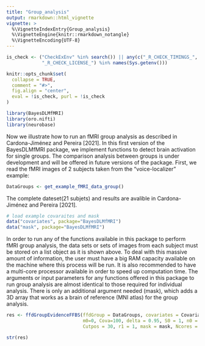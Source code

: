 ```yaml
---
title: "Group_analysis"
output: rmarkdown::html_vignette
vignette: >
  %\VignetteIndexEntry{Group_analysis}
  %\VignetteEngine{knitr::rmarkdown_notangle}
  %\VignetteEncoding{UTF-8}
---
```


```r
is_check <- ("CheckExEnv" %in% search()) || any(c("_R_CHECK_TIMINGS_",
             "_R_CHECK_LICENSE_") %in% names(Sys.getenv()))

knitr::opts_chunk$set(
  collapse = TRUE,
  comment = "#>",
  fig.align = "center",
  eval = !is_check, purl = !is_check
)
```



```r
library(BayesDLMfMRI)
library(oro.nifti)
library(neurobase)
```


Now we illustrate how to run an fMRI group analysis as described in Cardona-Jiménez and Pereira [2021]. In this first version of the BayesDLMfMRI package, we implement functions to detect brain activation for single groups. The comparison analysis between groups is under development and will be offered in future versions of the package. First, we read the fMRI images of 2 subjects taken from the "voice-localizer" example:

```r
DataGroups <- get_example_fMRI_data_group()
```

The complete dateset(21 subjets) and results are avalible in Cardona-Jiménez and Pereira [2021].



```r
# load example covaraites and mask
data("covariates", package="BayesDLMfMRI")
data("mask", package="BayesDLMfMRI")
```


In order to run any of the functions available in this package to perform fMRI group analysis, the data sets or sets of images from each subject must be stored on a list object as it is shown above. To deal with this massive amount of information, the user must have a big RAM capacity available on the machine where this process will be run. It is also recommended to have a multi-core processor available in order to speed up computation time. The arguments or input parameters for any functions offered in this package to run group analysis are almost identical to those required for individual analysis. There is only an additional argument needed  (mask), which adds a 3D array that works as a brain of reference (MNI atlas) for the group analysis.

```r
res <- ffdGroupEvidenceFFBS(ffdGroup = DataGroups, covariates = Covariates, 
                            m0=0, Cova=100, delta = 0.95, S0 = 1, n0 = 1, N1 = FALSE, Nsimu1 = 100, 
                            Cutpos = 30, r1 = 1, mask = mask, Ncores = 15)
```



```r
str(res)
```

